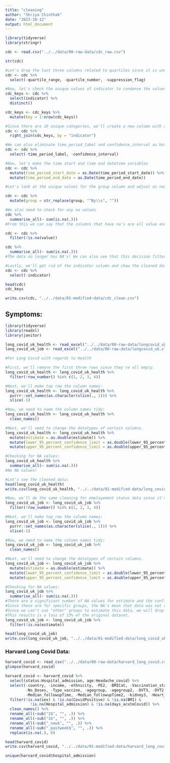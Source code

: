 ```yaml
---
title: "cleaning"
author: "Shriya Chinthak"
date: "2023-10-12"
output: html_document
---
```


```r
library(tidyverse)
library(stringr)
```

```r
cdc <- read.csv("../../data/00-raw-data/cdc_raw.csv")
```

```r
str(cdc)
```

```r
#Let's drop the last three columns related to quartiles since it is unnessesary. 
cdc <- cdc %>%
  select(-quartile_range, -quartile_number, -suppression_flag)
```

```r
#Now, let's check the unique values of indicator to condense the values since they're a little too long
cdc_keys <- cdc %>%
  select(indicator) %>%
  distinct()

cdc_keys <- cdc_keys %>%
  mutate(key = 1:nrow(cdc_keys))

#Since there are 10 unique categories, we'll create a new column with a key, such that the number matches up with a value. 
cdc <- cdc %>%
  right_join(cdc_keys, by = "indicator")
```

```r
#We can also eliminate time_period_label and confidence_interval as both values are repeated in other columns 
cdc <- cdc %>%
  select(-time_period_label, -confidence_interval)
```

```r
#Now, let's make the time start and time end datetime variables
cdc <- cdc %>%
  mutate(time_period_start_date = as.Date(time_period_start_date)) %>%
  mutate(time_period_end_date = as.Date(time_period_end_date))
```
```r
#Let's look at the unique values for the group column and adjust as needed:

cdc <- cdc %>%
  mutate(group = str_replace(group, "^By\\s", ""))
```

```r
#We also need to check for any na values 
cdc %>%
  summarise_all(~ sum(is.na(.)))
#From this we can say that the columns that have na's are all value and the corresponding lowci and highci. Thus, since the main variable we are tracking is value, we will go ahead and drop all rows where value = NA. Viewing the data, there also appears to be a connection between phace = -1 and the NA values. 

cdc <- cdc %>%
  filter(!is.na(value))

```
```r
cdc %>%
  summarise_all(~ sum(is.na(.)))
#The data no longer has NA's! We can also see that this decision filtered out 12.5% of the original dataset. 
```


```r
#Lastly, we'll get rid of the indicator column and show the cleaned data:
cdc <- cdc %>%
  select(-indicator)

head(cdc)
cdc_keys
```
```r
write.csv(cdc, "../../data/01-modified-data/cdc_clean.csv")
```


## Symptoms:

```r
library(tidyverse)
library(readxl)
library(janitor)

long_covid_uk_health <- read_excel("../../data/00-raw-data/longcovid_uk.xlsx", sheet = 'Table 3')
long_covid_uk_job <- read_excel("../../data/00-raw-data/longcovid_uk.xlsx", sheet = 'Table 4')
```

```r
#For Long Covid with regards to Health 

#First, we'll remove the first three rows since they're all empty. 
long_covid_uk_health <- long_covid_uk_health %>%
  filter(!row_number() %in% c(1, 2, 3, 4))
```

```r
#Next, we'll make top row the column names:
long_covid_uk_health <- long_covid_uk_health %>%
  purrr::set_names(as.character(slice(., 1))) %>%
  slice(-1)
```

```r
#Now, we need to name the column names tidy:
long_covid_uk_health <- long_covid_uk_health %>%
  clean_names()
```

```r
#Next, we'll need to change the datatypes of certain columns. 
long_covid_uk_health <- long_covid_uk_health %>%
  mutate(estimate = as.double(estimate)) %>%
  mutate(lower_95_percent_confidence_limit = as.double(lower_95_percent_confidence_limit)) %>%
  mutate(upper_95_percent_confidence_limit = as.double(upper_95_percent_confidence_limit))
```
```r
#Checking for NA values:
long_covid_uk_health %>%
  summarise_all(~ sum(is.na(.)))
#No NA values! 

#Let's see the cleaned data: 
head(long_covid_uk_health)
write.csv(long_covid_uk_health, "../../data/01-modified-data/long_covid_uk_health_clean.csv")

```
```r
#Now, we'll do the same cleaning for employement status data since it's the same format:
long_covid_uk_job <- long_covid_uk_job %>%
  filter(!row_number() %in% c(1, 2, 3, 4))

#Next, we'll make top row the column names:
long_covid_uk_job <- long_covid_uk_job %>%
  purrr::set_names(as.character(slice(., 1))) %>%
  slice(-1)

#Now, we need to name the column names tidy:
long_covid_uk_job <- long_covid_uk_job %>%
  clean_names()

#Next, we'll need to change the datatypes of certain columns. 
long_covid_uk_job <- long_covid_uk_job %>%
  mutate(estimate = as.double(estimate)) %>%
  mutate(lower_95_percent_confidence_limit = as.double(lower_95_percent_confidence_limit)) %>%
  mutate(upper_95_percent_confidence_limit = as.double(upper_95_percent_confidence_limit))

#Checking for NA values:
long_covid_uk_job %>%
  summarise_all(~ sum(is.na(.)))
#There are a significant number of NA values for estimate and the confidence intervals. 
#Since these are for specific groups, the NA's mean that data was not collected for these groups. 
#Since we can't use "other" groups to estimate this data, we will drop these rows. 
#This results is a loss of 13% of the original dataset. 
long_covid_uk_job <- long_covid_uk_job %>%
  filter(!is.na(estimate))

head(long_covid_uk_job)
write.csv(long_covid_uk_job, "../../data/01-modified-data/long_covid_uk_job_clean.csv")
```

### Harvard Long Covid Data: 
```r
harvard_covid <- read_csv("../../data/00-raw-data/harvard_long_covid.csv")
glimpse(harvard_covid)
```

```r
harvard_covid <- harvard_covid %>%
  select(status:Hospital_admission, age:Headache_covid) %>%
  select(-country, -income, -ethnicity, -PE2, -BMICat, -Vaccination_status, 
         -No_Doses, -Type_vaccine, -agegroup, -agegroup2, -DVT3, -DVT2, 
         -Median_followupTime, -Median_followupTime2, -kidney3, -Heart_attack3) %>%
  filter(!is.na(sex) & !is.na(CovidPositive) & !is.na(BMI) & 
           !is.na(Hospital_admission) & !is.na(days_acuteCovid)) %>%
  clean_names() %>%
  rename_all(~sub("2$", "", .)) %>%
  rename_all(~sub("3$", "", .)) %>%
  rename_all(~sub("_now$", "", .)) %>%
  rename_all(~sub("_pastweek$", "", .)) %>%
  replace(is.na(.), 0)

head(harvard_covid)
write.csv(harvard_covid, "../../data/01-modified-data/harvard_long_covid_cleaned.csv")
```

```r
unique(harvard_covid$hospital_admission)
```

